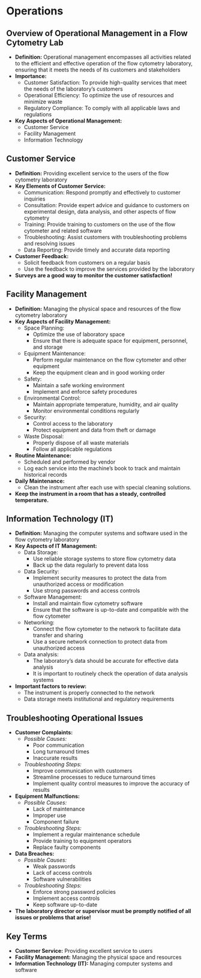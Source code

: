# Operations {-}

## **Overview of Operational Management in a Flow Cytometry Lab** {-}

*   **Definition:** Operational management encompasses all activities related to the efficient and effective operation of the flow cytometry laboratory, ensuring that it meets the needs of its customers and stakeholders
*   **Importance:**
    *   Customer Satisfaction: To provide high-quality services that meet the needs of the laboratory's customers
    *   Operational Efficiency: To optimize the use of resources and minimize waste
    *   Regulatory Compliance: To comply with all applicable laws and regulations
*   **Key Aspects of Operational Management:**
    *   Customer Service
    *   Facility Management
    *   Information Technology

## **Customer Service** {-}

*   **Definition:** Providing excellent service to the users of the flow cytometry laboratory
*   **Key Elements of Customer Service:**
    *   Communication: Respond promptly and effectively to customer inquiries
    *   Consultation: Provide expert advice and guidance to customers on experimental design, data analysis, and other aspects of flow cytometry
    *   Training: Provide training to customers on the use of the flow cytometer and related software
    *   Troubleshooting: Assist customers with troubleshooting problems and resolving issues
    *   Data Reporting: Provide timely and accurate data reporting
*   **Customer Feedback:**
    *   Solicit feedback from customers on a regular basis
    *   Use the feedback to improve the services provided by the laboratory
*   **Surveys are a good way to monitor the customer satisfaction!**

## **Facility Management** {-}

*   **Definition:** Managing the physical space and resources of the flow cytometry laboratory
*   **Key Aspects of Facility Management:**
    *   Space Planning:
        *   Optimize the use of laboratory space
        *   Ensure that there is adequate space for equipment, personnel, and storage
    *   Equipment Maintenance:
        *   Perform regular maintenance on the flow cytometer and other equipment
        *   Keep the equipment clean and in good working order
    *   Safety:
        *   Maintain a safe working environment
        *   Implement and enforce safety procedures
    *   Environmental Control:
        *   Maintain appropriate temperature, humidity, and air quality
        *   Monitor environmental conditions regularly
    *   Security:
        *   Control access to the laboratory
        *   Protect equipment and data from theft or damage
    *   Waste Disposal:
        *   Properly dispose of all waste materials
        *   Follow all applicable regulations
*   **Routine Maintenance:**
    *   Scheduled and performed by vendor
    *   Log each service into the machine's book to track and maintain historical records
*   **Daily Maintenance:**
    *   Clean the instrument after each use with special cleaning solutions.
*   **Keep the instrument in a room that has a steady, controlled temperature.**

## **Information Technology (IT)** {-}

*   **Definition:** Managing the computer systems and software used in the flow cytometry laboratory
*   **Key Aspects of IT Management:**
    *   Data Storage:
        *   Use reliable storage systems to store flow cytometry data
        *   Back up the data regularly to prevent data loss
    *   Data Security:
        *   Implement security measures to protect the data from unauthorized access or modification
        *   Use strong passwords and access controls
    *   Software Management:
        *   Install and maintain flow cytometry software
        *   Ensure that the software is up-to-date and compatible with the flow cytometer
    *   Networking:
        *   Connect the flow cytometer to the network to facilitate data transfer and sharing
        *   Use a secure network connection to protect data from unauthorized access
    *   Data analysis:
        *   The laboratory's data should be accurate for effective data analysis
        *   It is important to routinely check the operation of data analysis systems
*   **Important factors to review:**
    *   The instrument is properly connected to the network
    *   Data storage meets institutional and regulatory requirements

## **Troubleshooting Operational Issues** {-}

*   **Customer Complaints:**
    *   *Possible Causes:*
        *   Poor communication
        *   Long turnaround times
        *   Inaccurate results
    *   *Troubleshooting Steps:*
        *   Improve communication with customers
        *   Streamline processes to reduce turnaround times
        *   Implement quality control measures to improve the accuracy of results
*   **Equipment Malfunctions:**
    *   *Possible Causes:*
        *   Lack of maintenance
        *   Improper use
        *   Component failure
    *   *Troubleshooting Steps:*
        *   Implement a regular maintenance schedule
        *   Provide training to equipment operators
        *   Replace faulty components
*   **Data Breaches:**
    *   *Possible Causes:*
        *   Weak passwords
        *   Lack of access controls
        *   Software vulnerabilities
    *   *Troubleshooting Steps:*
        *   Enforce strong password policies
        *   Implement access controls
        *   Keep software up-to-date
*   **The laboratory director or supervisor must be promptly notified of all issues or problems that arise!**

## **Key Terms** {-}

*   **Customer Service:** Providing excellent service to users
*   **Facility Management:** Managing the physical space and resources
*   **Information Technology (IT):** Managing computer systems and software
